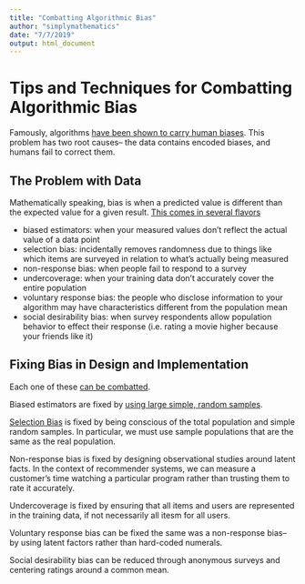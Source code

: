 ```yaml
---
title: "Combatting Algorithmic Bias"
author: "simplymathematics"
date: "7/7/2019"
output: html_document
---
```


# Tips and Techniques for Combatting Algorithmic Bias

Famously, algorithms [have been shown to carry human biases](Algorithmic-Bias.html). This problem has two root causes-- the data contains encoded biases, and humans fail to correct them.


## The Problem with Data

Mathematically speaking, bias is when a predicted value is different than the expected value for a given result. [This comes in several flavors](https://www.statisticshowto.datasciencecentral.com/what-is-bias/)

* biased estimators: when your measured values don't reflect the actual value of a data point
* selection bias: incidentally removes randomness due to things like which items are surveyed in relation to what's actually being measured
* non-response bias: when people fail to respond to a survey
* undercoverage: when your training data don't accurately cover the entire population
* voluntary response bias: the people who disclose information to your algorithm may have characteristics different from the population mean
* social desirability bias: when survey respondents allow population behavior to effect their response (i.e. rating a movie higher because your friends like it)

## Fixing Bias in Design and Implementation

Each one of these [can be combatted](https://www.ajlunited.org/the-coded-gaze). 

Biased estimators are fixed by [using large simple, random samples](https://medium.com/@akelleh/how-do-you-correct-selection-bias-d781a9b12de2).

[Selection Bias](https://www.iwh.on.ca/what-researchers-mean-by/selection-bias) is fixed by being conscious of the total population and simple random samples. In particular, we must use sample populations that are the same as the real population.

Non-response bias is fixed by designing observational studies around latent facts. In the context of recommender systems, we can measure a customer's time watching a particular program rather than trusting them to rate it accurately.

Undercoverage is fixed by ensuring that all items and users are represented in the training data, if not necessarily all itesm for all users.

Voluntary response bias can be fixed the same was a non-response bias-- by using latent factors rather than hard-coded numerals.

Social desirability bias can be reduced through anonymous surveys and centering ratings around a common mean.


  